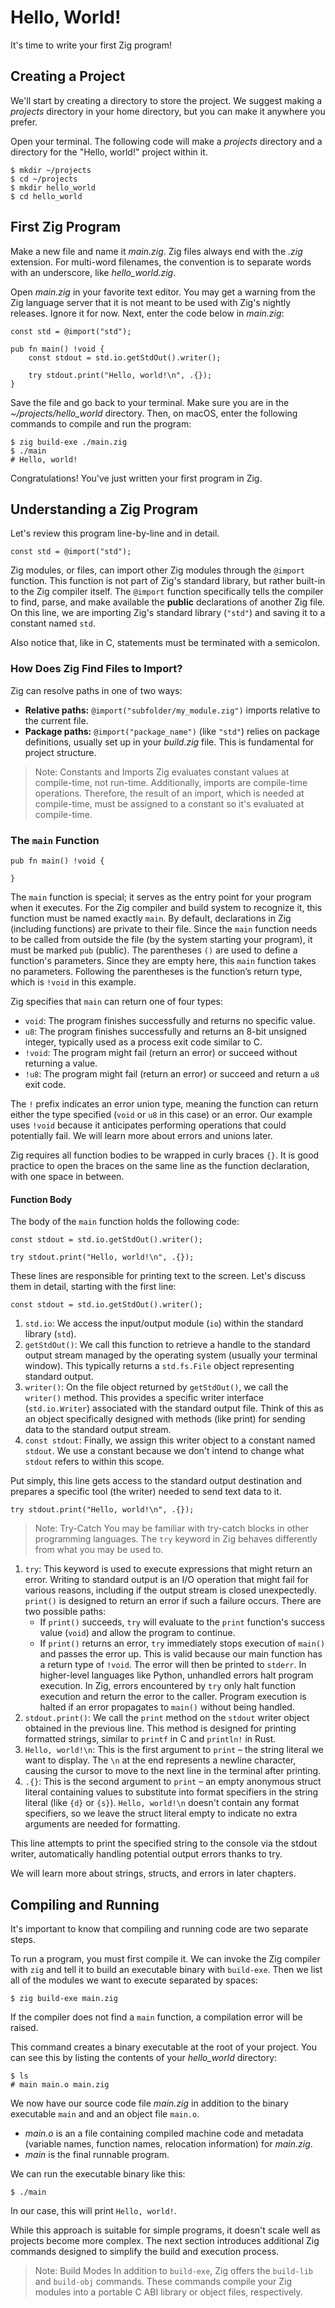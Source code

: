 
# Hello, World!

It's time to write your first Zig program!

## Creating a Project
We'll start by creating a directory to store the project. We suggest making a *projects* directory in your home directory, but you can make it anywhere you prefer.

Open your terminal. The following code will make a *projects* directory and a directory for the "Hello, world!" project within it.

```shell
$ mkdir ~/projects
$ cd ~/projects
$ mkdir hello_world
$ cd hello_world
```

## First Zig Program
Make a new file and name it *main.zig*. Zig files always end with the *.zig* extension. For multi-word filenames, the convention is to separate words with an underscore, like *hello_world.zig*.

Open *main.zig* in your favorite text editor. You may get a warning from the Zig language server that it is not meant to be used with Zig's nightly releases. Ignore it for now. Next, enter the code below in *main.zig*:

```zig
const std = @import("std");

pub fn main() !void {
    const stdout = std.io.getStdOut().writer();

    try stdout.print("Hello, world!\n", .{});
}
```

Save the file and go back to your terminal. Make sure you are in the *~/projects/hello_world* directory. Then, on macOS, enter the following commands to compile and run the program:

```shell
$ zig build-exe ./main.zig
$ ./main
# Hello, world!
```

Congratulations! You've just written your first program in Zig.

## Understanding a Zig Program
Let's review this program line-by-line and in detail.

```zig
const std = @import("std");
```

Zig modules, or files, can import other Zig modules through the `@import` function. This function is not part of Zig's standard library, but rather built-in to the Zig compiler itself. The `@import` function specifically tells the compiler to find, parse, and make available the **public** declarations of another Zig file. On this line, we are importing Zig's standard library (`"std"`) and saving it to a constant named `std`.

Also notice that, like in C, statements must be terminated with a semicolon.

### How Does Zig Find Files to Import?
Zig can resolve paths in one of two ways:
* **Relative paths:** `@import("subfolder/my_module.zig")` imports relative to the current file.
* **Package paths:** `@import("package_name")` (like `"std"`) relies on package definitions, usually set up in your *build.zig* file. This is fundamental for project structure.

><span className="blockquote-header"><Info />Note: Constants and Imports</span>
Zig evaluates constant values at compile-time, not run-time. Additionally, imports are compile-time operations. Therefore, the result of an import, which is needed at compile-time, must be assigned to a constant so it's evaluated at compile-time.

### The `main` Function
```zig
pub fn main() !void {

}
```

The `main` function is special; it serves as the entry point for your program when it executes. For the Zig compiler and build system to recognize it, this function must be named exactly `main`. By default, declarations in Zig (including functions) are private to their file. Since the `main` function needs to be called from outside the file (by the system starting your program), it must be marked `pub` (public). The parentheses `()` are used to define a function's parameters. Since they are empty here, this `main` function takes no parameters. Following the parentheses is the function’s return type, which is `!void` in this example.

Zig specifies that `main` can return one of four types:

* `void`: The program finishes successfully and returns no specific value.
* `u8`: The program finishes successfully and returns an 8-bit unsigned integer, typically used as a process exit code similar to C.
* `!void`: The program might fail (return an error) or succeed without returning a value.
* `!u8`: The program might fail (return an error) or succeed and return a `u8` exit code.

The `!` prefix indicates an error union type, meaning the function can return either the type specified (`void` or `u8` in this case) or an error. Our example uses `!void` because it anticipates performing operations that could potentially fail. We will learn more about errors and unions later.

Zig requires all function bodies to be wrapped in curly braces `{}`. It is good practice to open the braces on the same line as the function declaration, with one space in between.

#### Function Body
The body of the `main` function holds the following code:

```zig
const stdout = std.io.getStdOut().writer();

try stdout.print("Hello, world!\n", .{});
```

These lines are responsible for printing text to the screen. Let's discuss them in detail, starting with the first line:

```zig
const stdout = std.io.getStdOut().writer();
```

1. `std.io`: We access the input/output module (`io`) within the standard library (`std`).
2. `getStdOut()`: We call this function to retrieve a handle to the standard output stream managed by the operating system (usually your terminal window). This typically returns a `std.fs.File` object representing standard output.
3. `writer()`: On the file object returned by `getStdOut()`, we call the `writer()` method. This provides a specific writer interface (`std.io.Writer`) associated with the standard output file. Think of this as an object specifically designed with methods (like print) for sending data to the standard output stream.
4. `const stdout`: Finally, we assign this writer object to a constant named `stdout`. We use a constant because we don't intend to change what `stdout` refers to within this scope.

Put simply, this line gets access to the standard output destination and prepares a specific tool (the writer) needed to send text data to it.

```zig
try stdout.print("Hello, world!\n", .{});
```

><span className="blockquote-header"><Info />Note: Try-Catch</span>
You may be familiar with try-catch blocks in other programming languages. The `try` keyword in Zig behaves differently from what you may be used to.

1. `try`: This keyword is used to execute expressions that might return an error. Writing to standard output is an I/O operation that might fail for various reasons, including if the output stream is closed unexpectedly. `print()` is designed to return an error if such a failure occurs. There are two possible paths:
    * If `print()` succeeds, `try` will evaluate to the `print` function's success value (`void`) and allow the program to continue.
    * If `print()` returns an error, `try` immediately stops execution of `main()` and passes the error up. This is valid because our main function has a return type of `!void`. The error will then be printed to `stderr`. In higher-level languages like Python, unhandled errors halt program execution. In Zig, errors encountered by `try` only halt function execution and return the error to the caller. Program execution is halted if an error propagates to `main()` without being handled.
2. `stdout.print()`: We call the `print` method on the `stdout` writer object obtained in the previous line. This method is designed for printing formatted strings, similar to `printf` in C and `println!` in Rust.
3. `Hello, world!\n`: This is the first argument to `print` – the string literal we want to display. The `\n` at the end represents a newline character, causing the cursor to move to the next line in the terminal after printing.
4. `.{}`: This is the second argument to `print` – an empty anonymous struct literal containing values to substitute into format specifiers in the string literal (like `{d}` or `{s}`). `Hello, world!\n` doesn't contain any format specifiers, so we leave the struct literal empty to indicate no extra arguments are needed for formatting.

This line attempts to print the specified string to the console via the stdout writer, automatically handling potential output errors thanks to try.

We will learn more about strings, structs, and errors in later chapters.

## Compiling and Running
It's important to know that compiling and running code are two separate steps.

To run a program, you must first compile it. We can invoke the Zig compiler with `zig` and tell it to build an executable binary with `build-exe`. Then we list all of the modules we want to execute separated by spaces:

```shell
$ zig build-exe main.zig
```

If the compiler does not find a `main` function, a compilation error will be raised.

This command creates a binary executable at the root of your project. You can see this by listing the contents of your *hello_world* directory:

```shell
$ ls
# main main.o main.zig
```

We now have our source code file *main.zig* in addition to the binary executable `main` and and an object file `main.o`.
* *main.o* is an a file containing compiled machine code and metadata (variable names, function names, relocation information) for *main.zig*.
* *main* is the final runnable program.

We can run the executable binary like this:

```shell
$ ./main
```

In our case, this will print `Hello, world!`.

While this approach is suitable for simple programs, it doesn't scale well as projects become more complex. The next section introduces additional Zig commands designed to simplify the build and execution process.

><span className="blockquote-header"><Info />Note: Build Modes</span>
In addition to `build-exe`, Zig offers the `build-lib` and `build-obj` commands. These commands compile your Zig modules into a portable C ABI library or object files, respectively.
